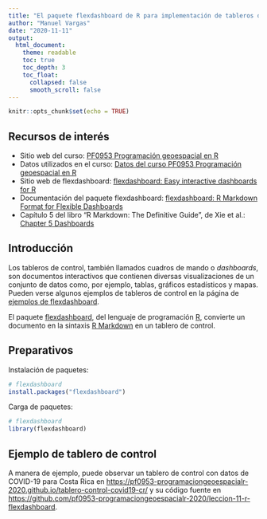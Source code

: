 ```yaml
---
title: "El paquete flexdashboard de R para implementación de tableros de control"
author: "Manuel Vargas"
date: "2020-11-11"
output:
  html_document:
    theme: readable    
    toc: true
    toc_depth: 3
    toc_float:
      collapsed: false
      smooth_scroll: false    
---
```


```r
knitr::opts_chunk$set(echo = TRUE)
```

## Recursos de interés
* Sitio web del curso: [PF0953 Programación geoespacial en R](https://pf0953-programaciongeoespacialr-2020.github.io/)
* Datos utilizados en el curso: [Datos del curso PF0953 Programación geoespacial en R](https://github.com/pf0953-programaciongeoespacialr-2020/datos)
* Sitio web de flexdashboard: [flexdashboard: Easy interactive dashboards for R](https://rmarkdown.rstudio.com/flexdashboard/)
* Documentación del paquete flexdashboard: [flexdashboard: R Markdown Format for Flexible Dashboards](https://cran.r-project.org/web/packages/flexdashboard/)
* Capítulo 5 del libro "R Markdown: The Definitive Guide", de Xie et al.: [Chapter 5 Dashboards](https://bookdown.org/yihui/rmarkdown/dashboards.html)

## Introducción
Los tableros de control, también llamados cuadros de mando o _dashboards_, son documentos interactivos que contienen diversas visualizaciones de un conjunto de datos como, por ejemplo, tablas, gráficos estadísticos y mapas. Pueden verse algunos ejemplos de tableros de control en la página de [ejemplos de flexdashboard](https://rmarkdown.rstudio.com/flexdashboard/examples.html).

El paquete [flexdashboard](https://rmarkdown.rstudio.com/flexdashboard/), del lenguaje de programación [R](https://www.r-project.org/), convierte un documento en la sintaxis [R Markdown](https://rmarkdown.rstudio.com/) en un tablero de control.

## Preparativos
Instalación de paquetes:
```r
# flexdashboard
install.packages("flexdashboard")
```

Carga de paquetes:
```r
# flexdashboard
library(flexdashboard)
```

## Ejemplo de tablero de control
A manera de ejemplo, puede observar un tablero de control con datos de COVID-19 para Costa Rica en [https://pf0953-programaciongeoespacialr-2020.github.io/tablero-control-covid19-cr/](https://pf0953-programaciongeoespacialr-2020.github.io/tablero-control-covid19-cr/) y su código fuente en [https://github.com/pf0953-programaciongeoespacialr-2020/leccion-11-r-flexdashboard](https://github.com/pf0953-programaciongeoespacialr-2020/leccion-11-r-flexdashboard).